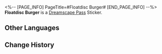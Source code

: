 <%-- [PAGE_INFO]
PageTitle=#Floatdisc Burger#
[END_PAGE_INFO] --%>
{{Stub|Location information}}
{{Item Infobox
|id          = 223107
|image       = Dreamscape Pass Sticker Floatdisc Burger.png
|type        = Dreamscape Pass Sticker
|type2       = Big Squanderer Stickers
|invCategory = 
|rarity      = 4
|effect      = 
|description = Digital stickers that can be used to decorate the pages of the Dreamtour Handbook. They come in many different styles.
|source1     = [[Make a food-related expenditure at the Oti Mall]]
}}
{{Description|You spend the first five minutes contemplating how to take the first bite.}}
'''Floatdisc Burger''' is a [[Dreamscape Pass]] Sticker.

==Other Languages==
{{Other Languages
|en   = Floatdisc Burger
|zhs  = 飞碟汉堡
|zht  = 飛碟漢堡
|ja   = UFOバーガー
|ko   = UFO 버거
|es   = Discoburger
|fr   = Discoburger
|ru   = Парящий бургер
|th   = Floatdisc Burger
|vi   = Hamburger Đĩa Bay
|de   = Ufo-Burger
|id   = Floatdisc Burger
|pt   = OVINIBurger
}}

==Change History==
{{Change History|2.0}}